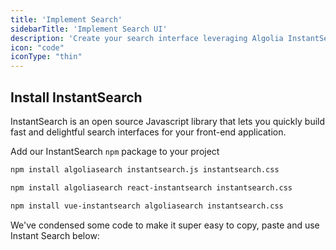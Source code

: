 ```yaml
---
title: 'Implement Search'
sidebarTitle: 'Implement Search UI'
description: 'Create your search interface leveraging Algolia InstantSearch library.'
icon: "code"
iconType: "thin"
---
```


## Install InstantSearch

InstantSearch is an open source Javascript library that lets you quickly build fast and delightful search interfaces for your front-end application.

Add our InstantSearch `npm` package to your project
<CodeGroup>
  ```bash Javascript
  npm install algoliasearch instantsearch.js instantsearch.css
  ```
  ```bash React
  npm install algoliasearch react-instantsearch instantsearch.css
  ```
  ``` bash Vue
  npm install vue-instantsearch algoliasearch instantsearch.css
  ```
</CodeGroup>

We've condensed some code to make it super easy to copy, paste and use Instant Search below:
